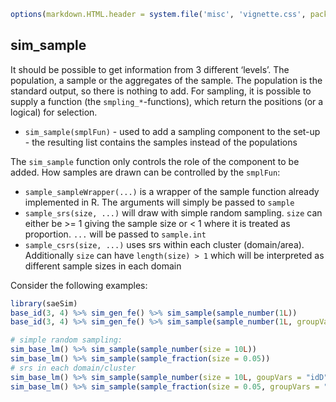 <!--
%\VignetteEngine{knitr::knitr}
%\VignetteIndexEntry{Introduction}
-->
```r
options(markdown.HTML.header = system.file('misc', 'vignette.css', package='knitr'))
```

## sim_sample

It should be possible to get information from 3 different 'levels'. The population, a sample or the aggregates of the sample. The population is the standard output, so there is nothing to add. For sampling, it is possible to supply a function (the `smpling_*`-functions), which return the positions (or a logical) for selection.

- `sim_sample(smplFun)` - used to add a sampling component to the set-up - the resulting list contains the samples instead of the populations

The `sim_sample` function only controls the role of the component to be added. How samples are drawn can be controlled by the `smplFun`:

- `sample_sampleWrapper(...)` is a wrapper of the sample function already implemented in R. The arguments will simply be passed to `sample`
- `sample_srs(size, ...)` will draw with simple random sampling. `size` can either be >= 1 giving the sample size or < 1 where it is treated as proportion. `...` will be passed to `sample.int`
- `sample_csrs(size, ...)` uses srs within each cluster (domain/area). Additionally `size` can have `length(size) > 1` which will be interpreted as different sample sizes in each domain

Consider the following examples:
```r
library(saeSim)
base_id(3, 4) %>% sim_gen_fe() %>% sim_sample(sample_number(1L))
base_id(3, 4) %>% sim_gen_fe() %>% sim_sample(sample_number(1L, groupVars = "idD"))
```

```r
# simple random sampling:
sim_base_lm() %>% sim_sample(sample_number(size = 10L))
sim_base_lm() %>% sim_sample(sample_fraction(size = 0.05))
# srs in each domain/cluster
sim_base_lm() %>% sim_sample(sample_number(size = 10L, goupVars = "idD"))
sim_base_lm() %>% sim_sample(sample_fraction(size = 0.05, groupVars = "idD"))
```